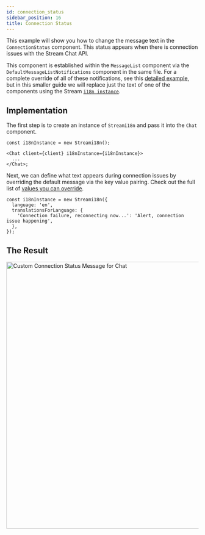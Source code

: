 ```yaml
---
id: connection_status
sidebar_position: 16
title: Connection Status
---
```



This example will show you how to change the message text in the `ConnectionStatus` component. This status appears when there is connection issues with the Stream Chat API.

This component is established within the `MessageList` component via the `DefaultMessageListNotifications` component in the same file. For a complete override of all of these notifications, see this [detailed example](./adding-notification.mdx), but in this smaller guide
we will replace just the text of one of the components using the Stream [`i18n instance`](../customization/translations.mdx).

## Implementation

The first step is to create an instance of `Streami18n` and pass it into the `Chat` component.

```tsx
const i18nInstance = new Streami18n();

<Chat client={client} i18nInstance={i18nInstance}>
  ...
</Chat>;
```

Next, we can define what text appears during connection issues by overriding the default message via the key value pairing. Check out the full list of [values you can override](https://github.com/GetStream/stream-chat-react/blob/master/src/i18n/en.json).

```tsx
const i18nInstance = new Streami18n({
  language: 'en',
  translationsForLanguage: {
    'Connection failure, reconnecting now...': 'Alert, connection issue happening',
  },
});
```

## The Result

<img src={ConnectionStatus} alt='Custom Connection Status Message for Chat' width='700' />



